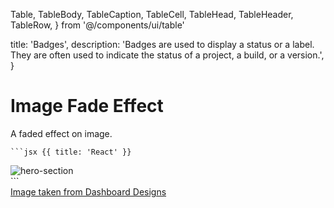   Table,
  TableBody,
  TableCaption,
  TableCell,
  TableHead,
  TableHeader,
  TableRow,
} from '@/components/ui/table'

  title: 'Badges',
  description:
    'Badges are used to display a status or a label. They are often used to indicate the status of a project, a build, or a version.',
}

# Image Fade Effect

<RequiresTailwind />

<div className="mt-4">A faded effect on image.</div>

<ImageFade />

 <CodeGroup title="Code">

    ```jsx {{ title: 'React' }}

 <div>
      <div className="relative flex max-w-6xl justify-center overflow-hidden">
        <img
          src="add-your-image-url"
          alt="hero-section"
          className="h-full w-full rounded-lg border object-cover md:w-[1300px]"
        />
        <div className="from-1% absolute inset-0 bg-gradient-to-t from-white to-35%" />
      </div>
    </div>
    ```
    </CodeGroup>

<Row>
  <a href="https://dashboardsdesign.com/" className="underline">
    <div className="text-xs">Image taken from Dashboard Designs</div>
  </a>
</Row>
